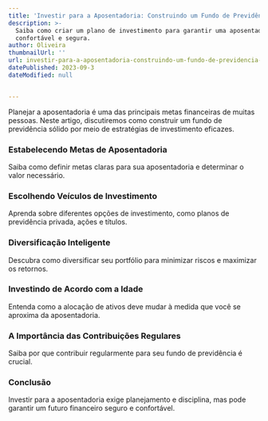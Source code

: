 ```yaml
---
title: 'Investir para a Aposentadoria: Construindo um Fundo de Previdência Sólido'
description: >-
  Saiba como criar um plano de investimento para garantir uma aposentadoria
  confortável e segura.
author: Oliveira
thumbnailUrl: ''
url: investir-para-a-aposentadoria-construindo-um-fundo-de-previdencia-solido
datePublished: 2023-09-3
dateModified: null


---
```


Planejar a aposentadoria é uma das principais metas financeiras de muitas pessoas. Neste artigo, discutiremos como construir um fundo de previdência sólido por meio de estratégias de investimento eficazes.

### Estabelecendo Metas de Aposentadoria

Saiba como definir metas claras para sua aposentadoria e determinar o valor necessário.

### Escolhendo Veículos de Investimento

Aprenda sobre diferentes opções de investimento, como planos de previdência privada, ações e títulos.

### Diversificação Inteligente

Descubra como diversificar seu portfólio para minimizar riscos e maximizar os retornos.

### Investindo de Acordo com a Idade

Entenda como a alocação de ativos deve mudar à medida que você se aproxima da aposentadoria.

### A Importância das Contribuições Regulares

Saiba por que contribuir regularmente para seu fundo de previdência é crucial.

### Conclusão

Investir para a aposentadoria exige planejamento e disciplina, mas pode garantir um futuro financeiro seguro e confortável.

